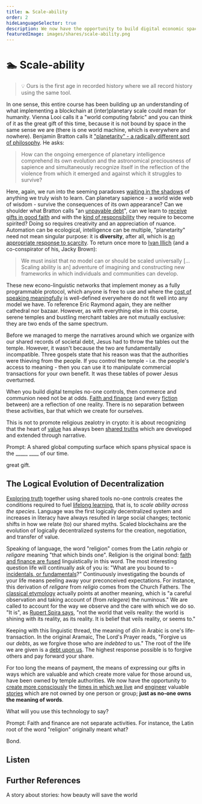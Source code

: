 ```yaml
---
title: 🏊 Scale-ability
order: 2
hideLanguageSelector: true
description: We now have the opportunity to build digital economic spaces which are not owned by anyone; in the same way that no-one owns the meaning of words. What will you use this technology to say?
featuredImage: images/shares/scale-ability.png
---
```


# 🏊 Scale-ability

> 💡 Ours is the first age in recorded history where we all record history using the same tool.

In one sense, this entire course has been building up an understanding of what implementing a blockchain at (inter)planetary scale could mean for humanity. Vienna Looi calls it a "world computing fabric" and you can think of it as the great gift of this time, because it is not bound by space in the same sense we are (there is one world machine, which is everywhere and nowhere). Benjamin Bratton calls it ["planetarity" - a radically different sort of philosophy](https://www.noemamag.com/planetary-sapience/). He asks:

> How can the ongoing emergence of planetary intelligence comprehend its own evolution and the astronomical preciousness of sapience and simultaneously recognize itself in the reflection of the violence from which it emerged and against which it struggles to survive?

Here, again, we run into the seeming paradoxes [waiting in the shadows](https://sashachapin.substack.com/p/how-i-attained-persistent-self-love) of anything we truly wish to learn. Can planetary sapience - a world wide web of wisdom - survive the consequences of its own appearance? Can we shoulder what Bratton calls "an [unpayable debt](/learn/module-2/debt/)", can we learn to [receive gifts in good faith](/learn/module-7/giving/#receiving-gracefully) and with the [kind of responsibility](/conversation/reciprocity/#double-gift) they require to become spirited? Doing so requires creativity and an appreciation of nuance. Automation can be ecological, intelligence can be multiple, "planetarity" need not mean singular purpose: it is **diversity**, after all, which is [an appropriate response to scarcity](https://youtu.be/Bhda03-YOjk?t=1482). To return once more to [Ivan Illich](https://reallifemag.com/syllabus-for-the-internet-labors-of-love/) (and a co-conspirator of his, Jacky Brown):

> We must insist that no model can or should be scaled universally [... Scaling ability is an] adventure of imagining and constructing new frameworks in which individuals and communities can develop.

These new econo-linguistic networks that implement money as a fully programmable protocol, which anyone is free to use and where the [cost of speaking meaningfully](/learn/module-2/money-speech/#magic-internet-meaning) is well-defined everywhere do not fit well into any model we have. To reference Eric Raymond again, they are neither cathedral nor bazaar. However, as with everything else in this course, serene temples and bustling merchant tables are not mutually exclusive: they are two ends of the same spectrum. 

Before we managed to merge the narratives around which we organize with our shared records of societal debt, Jesus had to throw the tables out the temple. However, it wasn't because the two are fundamentally incompatible. Three gospels state that his reason was that the authorities were thieving from the people. If you control the temple - i.e. the people's access to meaning - then you can use it to manipulate commercial transactions for your own benefit. It was these tables of power Jesus overturned.

When you build digital temples no-one controls, then commerce and communion need not be at odds. [Faith and finance](/learn/module-1/playdough-protocols/#faith-and-finance) (and every [fiction](/learn/module-1/value/#consensus) between) are a reflection of one reality. There is no separation between these activities, bar that which we create for ourselves.

This is not to promote religious zealotry in crypto: it is about recognizing that the heart of [value](/learn/module-1/value/) has always been [shared truths](/learn/module-0/trust/) which are developed and extended through narrative.  

<Flash>

<Card>

Prompt: A shared global computing surface which spans physical space is the \_\_\_\_\_ \_\_\_\_ of our time.

great gift.

</Card>

</Flash>

## The Logical Evolution of Decentralization

[Exploring truth](/learn/module-5/reveal-the-universe/#the-value-of-truth) together using shared tools no-one controls creates the conditions required to fuel [lifelong learning](/learn/module-6/learn), that is, to *scale ability across the species*. <Link to="https://medium.com/@VitalikButerin/the-meaning-of-decentralization-a0c92b76a274" >Language was the first logically decentralized system</Link> and increases in literacy have always resulted in large social changes; tectonic shifts in how we relate (to) our shared myths. Scaled blockchains are the evolution of logically decentralized systems for the creation, negotiation, and transfer of value.

Speaking of language, the word "religion" comes from the Latin *rehgio* or *religare* meaning "that which binds one". Religion is the original bond: [faith and finance are fused](/learn/module-2/debt/#debt-and-morality) linguistically in this word. The most interesting question life will continually ask of you is: "What are you bound to - [incidentals, or fundamentals](/learn/module-0/conversation/#brief)?" Continuously investigating the bounds of your life means peeling away your preconceived expectations. For instance, this derivation of *religare* from *religio* comes from the Church Fathers. The [classical etymology](https://www.iging.com/intro/foreword.htm#8) actually points at another meaning, which is "a careful observation and taking account of (from _relegere_) the numinous." We are called to account for the way we observe and the care with which we do so. "It is", as [Rupert Spira says](https://youtu.be/WV-naO9ULp8?t=1424), "not the world that veils reality: the world is shining with its reality, as its reality. It is belief that veils reality, or seems to."

Keeping with this linguistic thread, the meaning of *<Link to="https://en.wikipedia.org/wiki/Din_(Arabic)" >dīn</Link>* in Arabic is one's life-transaction. In the original <Link to="https://www.youtube.com/watch?v=-an6hvx6o-c&list=PL5ClmaG2tnPNgqWDBGCWAQxD0sYpbfPRK&index=30" >Aramaic</Link>, The Lord's Prayer reads, "Forgive us our *debts*, as we forgive those who are *indebted* to us." The root of the life we are given is a [debt upon us](/learn/module-2/debt/#debt-and-morality). The highest response possible is to forgive others and pay forward your share.

For too long the means of payment, the means of expressing our gifts in ways which are valuable and which create more value for those around us, have been owned by temple authorities. We now have the opportunity to [create more consciously](/learn/module-4/the-garden/#no-more-guards) the [times in which we live](/learn/module-3/time/#questions) and [engineer](/learn/module-2/engineering/#new-conversations) valuable [stories](/learn/module-5/listening-stories/#linked-together) which are not owned by one person or group; **just as no-one owns the meaning of words**. 

What will you use this technology to say?

<Flash>

<Card>

Prompt: Faith and finance are not separate activities. For instance, the Latin root of the word "religion" originally meant what?

Bond.

</Card>

</Flash>

## Listen

<AudioPlayer src="https://kernel-audio.s3.amazonaws.com/M7E2+-+Scale-ability.mp3"/>

## Further References

<List>

<Link to="https://www.youtube.com/watch?v=LwLP62fL83k&list=PL5ClmaG2tnPNgqWDBGCWAQxD0sYpbfPRK&index=33">

A story about stories: how beauty will save the world

</Link>

</List>
